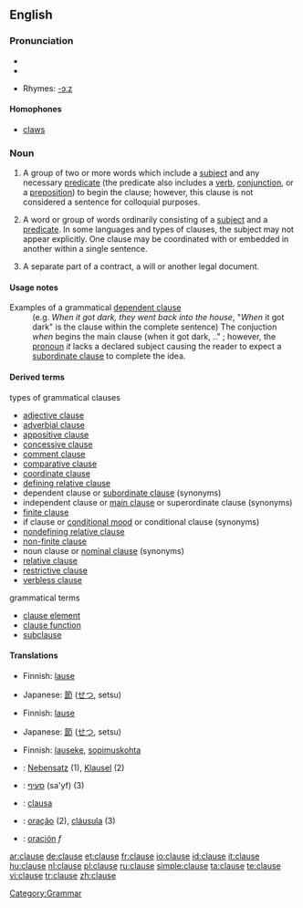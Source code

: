 ==English==

===Pronunciation===
* {{IPA|/klɔːz/}}
*{{audio|en-us-clause.ogg|Audio (US)}}

* Rhymes: [[Rhymes:English:-ɔːz|-ɔːz]]

====Homophones====
*[[claws]]

===Noun===
{{en-noun}}

# {{colloquial}} A group of two or more words which include a [[subject]] and any necessary [[predicate]] (the predicate also includes a [[verb]], [[conjunction]], or a [[preposition]]) to begin the clause; however, this clause is not considered a sentence for colloquial purposes.
# {{grammar}} A word or group of words ordinarily consisting of a [[subject]] and a [[predicate]]. In some languages and  types of clauses, the subject may not appear explicitly. One clause may be coordinated with or embedded in another within a single sentence.
# {{law}} A separate part of a contract, a will or another legal document.

====Usage notes====
; Examples of a grammatical [[dependent clause]]
:(e.g. ''When it got dark, they went back into the house'', "''When'' it got dark" is the clause within the complete sentence) The conjuction ''when'' begins the main clause (when it got dark, .." ; however, the [[pronoun]] ''it'' lacks a declared subject causing the reader to expect a [[subordinate clause]] to complete the idea.

====Derived terms====
;types of grammatical clauses
*[[adjective clause]]
*[[adverbial clause]]
*[[appositive clause]]
*[[concessive clause]]
*[[comment clause]]
*[[comparative clause]]
*[[coordinate clause]]
*[[defining relative clause]]
*dependent clause or [[subordinate clause]] (synonyms)
*independent clause or [[main clause]] or superordinate clause (synonyms)
*[[finite clause]]
*if clause or [[conditional mood]] or conditional clause (synonyms)
*[[nondefining relative clause]]
*[[non-finite clause]]
*noun clause or [[nominal clause]] (synonyms)
*[[relative clause]]
*[[restrictive clause]]
*[[verbless clause]]

;grammatical terms
*[[clause element]]
*[[clause function]]
*[[subclause]]

====Translations====
{{trans-top|(colloquial) a group of two or more words which include a subject and any necessary predicate}}
*Finnish: [[lause]]
{{trans-mid}}
*Japanese: [[節]] ([[せつ]], setsu)
{{trans-bottom}}

{{trans-top|(grammar) a word or group of words ordinarily consisting of a subject and a predicate}}
*Finnish: [[lause]]
{{trans-mid}}
*Japanese: [[節]] ([[せつ]], setsu)
{{trans-bottom}}

{{trans-top|a separate part of a contract}}
*Finnish: [[lauseke]], [[sopimuskohta]]
{{trans-mid}}
{{trans-bottom}}

{{checktrans}}
{{trans-top|Translations to be categorized}}
*{{ttbc|German}}: [[Nebensatz]] {{m}} (1), [[Klausel]] {{f}} (2)
*{{ttbc|Hebrew}}: [[סעיף]] (sa'yf) {{m}} (3)
*{{ttbc|Interlingua}}: [[clausa]]
{{trans-mid}}
*{{ttbc|Portuguese}}: [[oração]] {{f}} (2), [[cláusula]] {{f}} (3)
*{{ttbc|Spanish}}: [[oración]] ''f''
{{trans-bottom}}

[[Category:Grammar]]

[[ar:clause]]
[[de:clause]]
[[et:clause]]
[[fr:clause]]
[[io:clause]]
[[id:clause]]
[[it:clause]]
[[hu:clause]]
[[nl:clause]]
[[pl:clause]]
[[ru:clause]]
[[simple:clause]]
[[ta:clause]]
[[te:clause]]
[[vi:clause]]
[[tr:clause]]
[[zh:clause]]